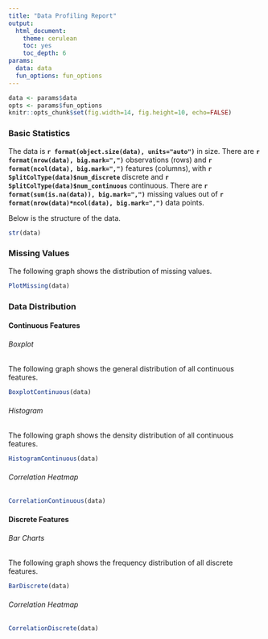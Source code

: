 ```yaml
---
title: "Data Profiling Report"
output:
  html_document: 
    theme: cerulean
    toc: yes
    toc_depth: 6
params:
  data: data
  fun_options: fun_options
---
```


```r
data <- params$data
opts <- params$fun_options
knitr::opts_chunk$set(fig.width=14, fig.height=10, echo=FALSE)
```

### Basic Statistics
The data is **`r format(object.size(data), units="auto")`** in size. There are **`r format(nrow(data), big.mark=",")`** observations (rows) and **`r format(ncol(data), big.mark=",")`** features (columns), with **`r SplitColType(data)$num_discrete`** discrete and **`r SplitColType(data)$num_continuous`** continuous. There are **`r format(sum(is.na(data)), big.mark=",")`** missing values out of **`r format(nrow(data)*ncol(data), big.mark=",")`** data points.

Below is the structure of the data.
```r
str(data)
```

### Missing Values
The following graph shows the distribution of missing values.
```r
PlotMissing(data)
```

### Data Distribution

#### Continuous Features
###### Boxplot
The following graph shows the general distribution of all continuous features.
```r
BoxplotContinuous(data)
```

###### Histogram
The following graph shows the density distribution of all continuous features.
```r
HistogramContinuous(data)
```

###### Correlation Heatmap
```r
CorrelationContinuous(data)
```

#### Discrete Features
###### Bar Charts
The following graph shows the frequency distribution of all discrete features.
```r
BarDiscrete(data)
```

###### Correlation Heatmap
```r
CorrelationDiscrete(data)
```

